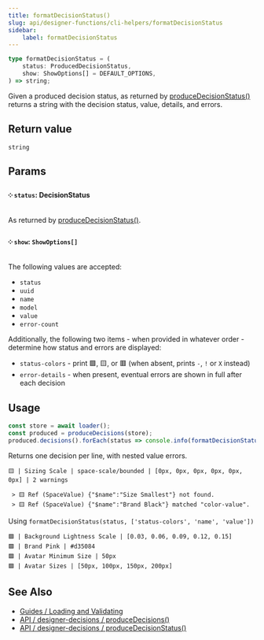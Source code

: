 ```yaml
---
title: formatDecisionStatus()
slug: api/designer-functions/cli-helpers/formatDecisionStatus
sidebar:
    label: formatDecisionStatus
---
```


```ts
type formatDecisionStatus = (
    status: ProducedDecisionStatus,
    show: ShowOptions[] = DEFAULT_OPTIONS,
) => string;
```

Given a produced decision status, as returned by [produceDecisionStatus()](/api/designer-decisions/cli-helpers/produceDecisionStatus) returns a string with the decision status, value, details, and errors.

## Return value

`string`

## Params

#### ༶ `status`: DecisionStatus

As returned by [produceDecisionStatus()](/api/designer-decisions/cli-helpers/produceDecisionStatus).

#### ༶ `show`: `ShowOptions[]`

The following values are accepted:

-   `status`
-   `uuid`
-   `name`
-   `model`
-   `value`
-   `error-count`

Additionally, the following two items - when provided in whatever order - determine how status and errors are displayed:

-   `status-colors` - print 🟩, 🟨, or 🟥 (when absent, prints `-`, `!` or `X` instead)
-   `error-details` - when present, eventual errors are shown in full after each decision

## Usage

```js
const store = await loader();
const produced = produceDecisions(store);
produced.decisions().forEach(status => console.info(formatDecisionStatus(status)));
```

Returns one decision per line, with nested value errors.

```
🟨 | Sizing Scale | space-scale/bounded | [0px, 0px, 0px, 0px, 0px, 0px] | 2 warnings

 > 🟨 Ref (SpaceValue) {"$name":"Size Smallest"} not found.
 > 🟨 Ref (SpaceValue) {"$name":"Brand Black"} matched "color-value".
```

Using `formatDecisionStatus(status, ['status-colors', 'name', 'value'])`

```
🟩 | Background Lightness Scale | [0.03, 0.06, 0.09, 0.12, 0.15]
🟩 | Brand Pink | #d35084
🟩 | Avatar Minimum Size | 50px
🟩 | Avatar Sizes | [50px, 100px, 150px, 200px]
```

## See Also

-   [Guides / Loading and Validating](/guides/loading-and-validating-design-decisions/)
-   [API / designer-decisions / produceDecisions()](/api/designer-decisions/cli-helpers/produceDecisions)
-   [API / designer-decisions / produceDecisionStatus()](/api/designer-decisions/cli-helpers/produceDecisionStatus)
